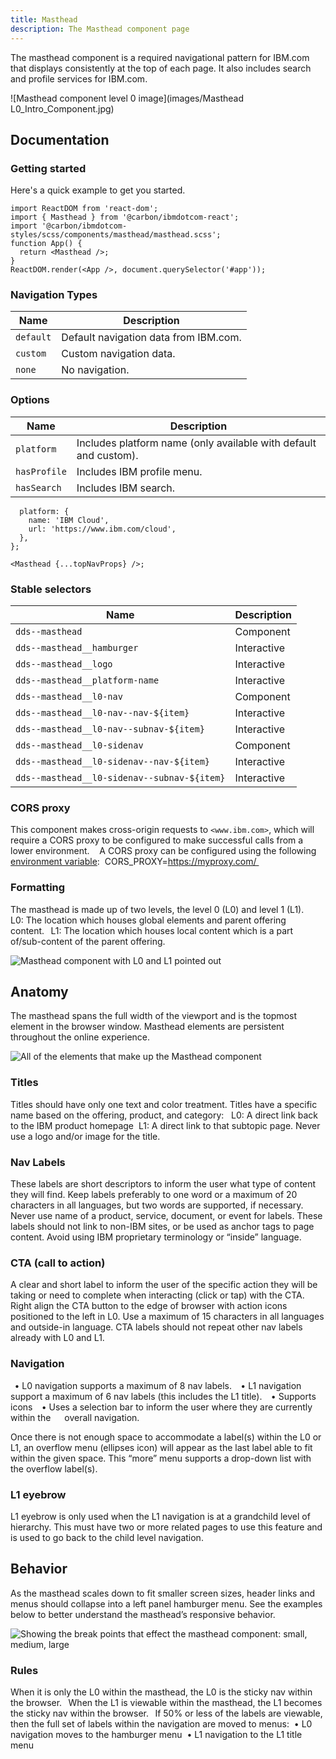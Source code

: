 ```yaml
---
title: Masthead
description: The Masthead component page
---
```


<PageDescription>

The masthead component is a required navigational pattern for IBM.com that displays consistently at the top of each page. It also includes search and profile services for IBM.com. 

</PageDescription>

![Masthead component level 0 image](images/Masthead L0_Intro_Component.jpg)

## Documentation

### Getting started

Here's a quick example to get you started.

```import React from 'react';
import ReactDOM from 'react-dom';
import { Masthead } from '@carbon/ibmdotcom-react';
import '@carbon/ibmdotcom-styles/scss/components/masthead/masthead.scss';
function App() {
  return <Masthead />;
}
ReactDOM.render(<App />, document.querySelector('#app'));
```

### Navigation Types

| Name          | Description      
| ------------- | ----------- 
| `default`     | Default navigation data from IBM.com. 
| `custom`      | Custom navigation data.   
| `none`        | No navigation. 


### Options

| Name          | Description      
| ------------- | ----------- 
| `platform`    | Includes platform name (only available with default and custom). 
| `hasProfile`  | Includes IBM profile menu.   
| `hasSearch`   | Includes IBM search.


```const topNavProps = {
  platform: {
    name: 'IBM Cloud',
    url: 'https://www.ibm.com/cloud',
  },
};

<Masthead {...topNavProps} />;
```

### Stable selectors

| Name                                         | Description      
| -------------------------------------------- | ----------- 
| `dds--masthead`                              | Component
| `dds--masthead__hamburger`                   | Interactive 
| `dds--masthead__logo`                        | Interactive
| `dds--masthead__platform-name`               | Interactive 
| `dds--masthead__l0-nav`                      | Component 
| `dds--masthead__l0-nav--nav-${item}`         | Interactive
| `dds--masthead__l0-nav--subnav-${item}`      | Interactive
| `dds--masthead__l0-sidenav`                  | Component 
| `dds--masthead__l0-sidenav--nav-${item}`     | Interactive
| `dds--masthead__l0-sidenav--subnav-${item}`  | Interactive

### CORS proxy 
This component makes cross-origin requests to `<www.ibm.com>`, which will require a CORS proxy to be configured to make successful calls from a lower environment. 
 
A CORS proxy can be configured using the following [environment variable](https://github.com/carbon-design-system/ibm-dotcom-library/blob/master/packages/react/docs/environment-variables.md): 
CORS_PROXY=https://myproxy.com/ 

### Formatting 
The masthead is made up of two levels, the level 0 (L0) and level 1 (L1). 
 
L0: The location which houses global elements and parent offering content.  
L1: The location which houses local content which is a part of/sub-content of the parent offering.  

![Masthead component with L0 and L1 pointed out](images/Masthead_Formatting_Levels.jpg)

## Anatomy
The masthead spans the full width of the viewport and is the topmost element in the browser window. Masthead elements are persistent throughout the online experience. 

![All of the elements that make up the Masthead component](images/Masthead_Anatomy_Elements.jpg)

### Titles 
Titles should have only one text and color treatment. Titles have a specific name based on the offering, product, and category:
 
L0: A direct link back to the IBM product homepage 
L1: A direct link to that subtopic page. Never use a logo and/or image for the title.  

### Nav Labels
These labels are short descriptors to inform the user what type of content they will find. Keep labels preferably to one word or a maximum of 20 characters in all languages, but two words are supported, if necessary. Never use name of a product, service, document, or event for labels. These labels should not link to non-IBM sites, or be used as anchor tags to page content. Avoid using IBM proprietary terminology or “inside” language.  

### CTA (call to action)
A clear and short label to inform the user of the specific action they will be taking or need to complete when interacting (click or tap) with the CTA. Right align the CTA button to the edge of browser with action icons positioned to the left in L0. Use a maximum of 15 characters in all languages and outside-in language. CTA labels should not repeat other nav labels already with L0 and L1.  

### Navigation
  • L0 navigation supports a maximum of 8 nav labels. 
  • L1 navigation support a maximum of 6 nav labels (this includes the L1 title). 
  • Supports icons 
  • Uses a selection bar to inform the user where they are currently within the  
    overall navigation. 
    
Once there is not enough space to accommodate a label(s) within the L0 or L1, an overflow menu (ellipses icon) will appear as the last label able to fit within the given space. This “more” menu supports a drop-down list with the overflow label(s).  

### L1 eyebrow 
L1 eyebrow is only used when the L1 navigation is at a grandchild level of hierarchy. This must have two or more related pages to use this feature and is used to go back to the child level navigation.  

## Behavior 
As the masthead scales down to fit smaller screen sizes, header links and menus should collapse into a left panel hamburger menu. See the examples below to better understand the masthead’s responsive behavior. 

![Showing the break points that effect the masthead component: small, medium, large](images/Masthead_Behavior_WidthCompared.jpg)

### Rules
When it is only the L0 within the masthead, the L0 is the sticky nav within the browser.  
When the L1 is viewable within the masthead, the L1 becomes the sticky nav within the browser.  
If 50% or less of the labels are viewable, then the full set of labels within the navigation are moved to menus: 
• L0 navigation moves to the hamburger menu 
• L1 navigation to the L1 title menu  
